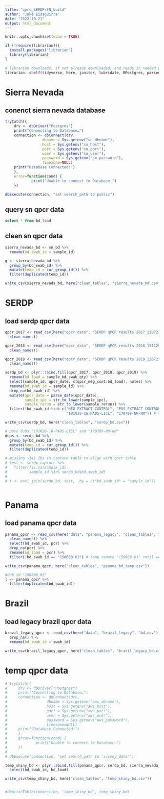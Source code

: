 ```yaml
---
title: "qprc_SERDP/SN_build"
author: "Jake Eisaguirre"
date: "2022-10-21"
output: html_document
---
```


```r
knitr::opts_chunk$set(echo = TRUE)

if (!require(librarian)){
  install.packages("librarian")
  library(librarian)
}

# librarian downloads, if not already downloaded, and reads in needed packages
librarian::shelf(tidyverse, here, janitor, lubridate, RPostgres, parsedate)
```

# Sierra Nevada

## conenct sierra nevada database
```r
tryCatch({
    drv <- dbDriver("Postgres")
    print("Connecting to Database…")
    connection <- dbConnect(drv,
                 dbname = Sys.getenv("sn_dbname"),
                 host = Sys.getenv("sn_host"),
                 port = Sys.getenv("sn_port"),
                 user = Sys.getenv("sn_user"),
                 password = Sys.getenv("sn_password"),
                 timezone=NULL)
    print("Database Connected!")
    },
    error=function(cond) {
            print("Unable to connect to Database.")
    })

dbExecute(connection, "set search_path to public")
```

## query sn qpcr data
```sql

select * from bd_load


```

## clean sn qpcr data

```r

sierra_nevada_bd <- sn_bd %>% 
  rename(bd_swab_id = sample_id)

g <- sierra_nevada_bd %>% 
  group_by(bd_swab_id) %>% 
  mutate(temp_id = cur_group_id()) %>% 
  filter(duplicated(temp_id))

write_csv(sierra_nevada_bd, here("clean_tables", "sierra_nevada_bd.csv"))

```


# SERDP

## load serdp qpcr data
```r

qpcr_2017 <- read_csv(here("qpcr_data", "SERDP qPCR results 2017_220721.csv")) %>% 
  clean_names()

qpcr_2018 <- read_csv(here("qpcr_data", "SERDP qPCR results 2018_191129.csv")) %>% 
  clean_names()

qpcr_2019 <- read_csv(here("qpcr_data", "SERDP qPCR results 2019_220721.csv")) %>% 
  clean_names()

serdp_bd <- plyr::rbind.fill(qpcr_2017, qpcr_2018, qpcr_2019) %>% 
  rename(bd_load = sample_bd_swab_qty) %>% 
  select(sample_id, qpcr_date, c(qpcr_neg_cont:bd_load), notes) %>% 
  rename(bd_swab_id = sample_id) %>% 
  drop_na(bd_swab_id) %>% 
  mutate(qpcr_date = parse_date(qpcr_date),
         sample_ipc = str_to_lower(sample_ipc),
         sample_rerun = str_to_lower(sample_rerun)) %>% 
  filter(!bd_swab_id %in% c("NEG EXTRACT CONTROL", "POS EXTRACT CONTROL", 
                            "191020-16-PA05-LICL", "170709-NM-NM")) # <- temp remove last ID until we know what to do with it

write_csv(serdp_bd, here("clean_tables", "serdp_bd.csv"))

# pure dubs "191020-16-PA05-LICL" and "170709-NM-NM"
dups <- serdp_bd %>% 
  group_by(bd_swab_id) %>% 
  mutate(temp_id = cur_group_id()) %>% 
  filter(duplicated(temp_id))

# missing ~141 IDs in capture table to align with qpcr table
# test <- serdp_capture %>% 
#   filter(!is.na(sample_id),
#          sample_id %in% serdp_bd$bd_swab_id)
# 
# t <- anti_join(serdp_bd, test,  by = c("bd_swab_id" = "sample_id"))



```

# Panama

## load panama qpcr data
```r

panama_qpcr <- read_csv(here("data", "panama_legacy", "clean_tables", "clean_pan_cap.csv")) %>% 
  clean_names() %>% 
  select(bd_swab_id, pcr) %>% 
  drop_na(pcr) %>% 
  rename(bd_load = pcr) %>% 
  filter(!bd_swab_id == "150608_01") # temp remove "150608_01" until we know what to do with it

write_csv(panama_qpcr, here("clean_tables", "panama_bd_temp.csv"))

#dub id "150608_01"
l <- panama_qpcr %>% 
  filter(duplicated(bd_swab_id))
```

# Brazil
## load legacy brazil qpcr data
```r

brazil_legacy_qpcr <- read_csv(here("data", "brazil_legacy", "bd.csv")) %>% 
  drop_na() %>% 
  rename(bd_swab_id = swab_id)

write_csv(brazil_legacy_qpcr, here("clean_tables", "brazil_legacy_bd.csv"))

```


# temp qpcr data
```r

# tryCatch({
#     drv <- dbDriver("Postgres")
#     print("Connecting to Database…")
#     connection <- dbConnect(drv,
#                  dbname = Sys.getenv("aws_dbname"),
#                  host = Sys.getenv("aws_host"),
#                  port = Sys.getenv("aws_port"),
#                  user = Sys.getenv("aws_user"),
#                  password = Sys.getenv("aws_password"),
#                  timezone=NULL)
#     print("Database Connected!")
#     },
#     error=function(cond) {
#             print("Unable to connect to Database.")
#     })
# 
# dbExecute(connection, "set search_path to 'survey_data'")

temp_shiny_bd <- plyr::rbind.fill(panama_qpcr, serdp_bd, sierra_nevada_bd) %>% 
  select(bd_swab_id, bd_load)

write_csv(temp_shiny_bd, here("clean_tables", "temp_shiny_bd.csv"))


#dbWriteTable(connection, "temp_shiny_bd", temp_shiny_bd)

```

